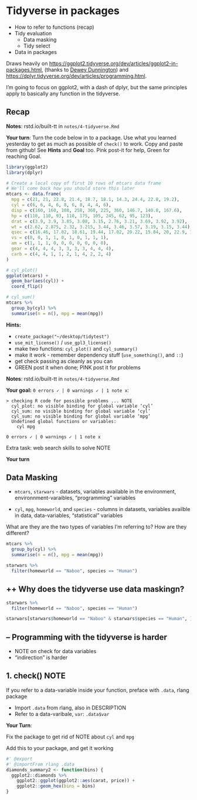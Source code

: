 # Tidyverse in packages

* How to refer to functions (recap)
* Tidy evaluation
  * Data masking
  * Tidy select
* Data in packages

Draws heavily on <https://ggplot2.tidyverse.org/dev/articles/ggplot2-in-packages.html>,
(thanks to [Dewey Dunnington](http://github.com/paleolimbot)) and <https://dplyr.tidyverse.org/dev/articles/programming.html>.

I'm going to focus on ggplot2, with a dash of dplyr, 
but the same principles apply to basically any function in the tidyverse.

## Recap 

**Notes**: rstd.io/built-tt in `notes/4-tidyverse.Rmd` 

**Your turn**: Turn the code below in to a package. 
Use what you learned yesterday to get as much as 
possible of `check()` to work. 
Copy and paste from github! See **Hints** and **Goal** too.
Pink post-it for help, Green for reaching Goal.

```r
library(ggplot2)
library(dplyr)

# Create a local copy of first 10 rows of mtcars data frame
# We'll come back how you should store this later
mtcars <- data.frame(
  mpg = c(21, 21, 22.8, 21.4, 18.7, 18.1, 14.3, 24.4, 22.8, 19.2),
  cyl = c(6, 6, 4, 6, 8, 6, 8, 4, 4, 6),
  disp = c(160, 160, 108, 258, 360, 225, 360, 146.7, 140.8, 167.6),
  hp = c(110, 110, 93, 110, 175, 105, 245, 62, 95, 123),
  drat = c(3.9, 3.9, 3.85, 3.08, 3.15, 2.76, 3.21, 3.69, 3.92, 3.92),
  wt = c(2.62, 2.875, 2.32, 3.215, 3.44, 3.46, 3.57, 3.19, 3.15, 3.44),
  qsec = c(16.46, 17.02, 18.61, 19.44, 17.02, 20.22, 15.84, 20, 22.9, 18.3),
  vs = c(0, 0, 1, 1, 0, 1, 0, 1, 1, 1),
  am = c(1, 1, 1, 0, 0, 0, 0, 0, 0, 0),
  gear = c(4, 4, 4, 3, 3, 3, 3, 4, 4, 4),
  carb = c(4, 4, 1, 1, 2, 1, 4, 2, 2, 4)
)

# cyl_plot()
ggplot(mtcars) + 
  geom_bar(aes(cyl)) + 
  coord_flip()

# cyl_sum()
mtcars %>% 
  group_by(cyl) %>% 
  summarise(n = n(), mpg = mean(mpg))
```

**Hints:**

* `create_package("~/desktop/tidytest")`
* `use_mit_license()` / `use_gpl3_license()`
* make two functions: `cyl_plot()` and `cyl_summary()`
* make it work - remember dependency stuff (`use_something()`, and `::`)
* get check passing as cleanly as you can
* GREEN post it when done; PINK post it for problems

**Notes**: rstd.io/built-tt in `notes/4-tidyverse.Rmd` 

**Your goal:**  `0 errors ✓ | 0 warnings ✓ | 1 note x`:
```
> checking R code for possible problems ... NOTE
  cyl_plot: no visible binding for global variable ‘cyl’
  cyl_sum: no visible binding for global variable ‘cyl’
  cyl_sum: no visible binding for global variable ‘mpg’
  Undefined global functions or variables:
    cyl mpg

0 errors ✓ | 0 warnings ✓ | 1 note x
```
Extra task: web search skills to solve NOTE


**Your turn**

## Data Masking

* `mtcars`, `starwars` - datasets, variables available in the environment, environnment-varaibles, "programming" variables

* `cyl`, `mpg`,  `homeworld`, and `species` - columns in datasets, variables availble in data, data-variables, "statistical" variables

What are they are the two types of variables I'm referring to?
How are they different?

```r
mtcars %>% 
  group_by(cyl) %>% 
  summarise(n = n(), mpg = mean(mpg))

starwars %>% 
  filter(homeworld == "Naboo", species == "Human")
```

## ++ Why does the tidyverse use data maskingn?

```r
starwars %>% 
  filter(homeworld == "Naboo", species == "Human")

starwars[starwars$homeworld == "Naboo" & starwars$species == "Human", ]
```

## -- Programming with the tidyverse is harder

* NOTE on check for data variables
* "indirection" is harder 

## 1. check() NOTE

If you refer to a data-variable inside your function,
preface with `.data`, rlang package

* Import `.data` from rlang, also in DESCRIPTION
* Refer to a data-varibale, `var`: `.data$var`


**Your Turn**:

Fix the package to get rid of NOTE about `cyl` and `mpg`

Add this to your package, and get it working
```r
#' @export
#' @importFrom rlang .data
diamonds_summary2 <- function(bins) {
  ggplot2::diamonds %>% 
    ggplot2::ggplot(ggplot2::aes(carat, price)) + 
    ggplot2::geom_hex(bins = bins)
}
```









